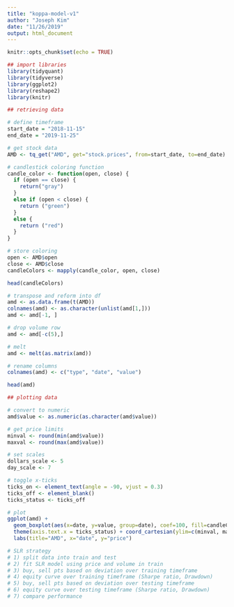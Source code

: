 ```yaml
---
title: "koppa-model-v1"
author: "Joseph Kim"
date: "11/26/2019"
output: html_document
---
```


```r
knitr::opts_chunk$set(echo = TRUE)
```

```r
## import libraries
library(tidyquant)
library(tidyverse)
library(ggplot2)
library(reshape2)
library(knitr)
```

```r
## retrieving data

# define timeframe
start_date = "2018-11-15"
end_date = "2019-11-25"

# get stock data
AMD <- tq_get("AMD", get="stock.prices", from=start_date, to=end_date)
```

```r
# candlestick coloring function
candle_color <- function(open, close) {
  if (open == close) {
    return("gray")
  }
  else if (open < close) {
    return ("green")
  }
  else {
    return ("red")
  }
}

# store coloring
open <- AMD$open
close <- AMD$close
candleColors <- mapply(candle_color, open, close) 

head(candleColors)
```

```r
# transpose and reform into df
amd <- as.data.frame(t(AMD))
colnames(amd) <- as.character(unlist(amd[1,]))
amd <- amd[-1, ]

# drop volume row
amd <- amd[-c(5),]

# melt
amd <- melt(as.matrix(amd))

# rename columns
colnames(amd) <- c("type", "date", "value")

head(amd)
```

```r
## plotting data

# convert to numeric
amd$value <- as.numeric(as.character(amd$value))

# get price limits
minval <- round(min(amd$value))
maxval <- round(max(amd$value))

# set scales
dollars_scale <- 5
day_scale <- 7

# toggle x-ticks
ticks_on <- element_text(angle = -90, vjust = 0.3)
ticks_off <- element_blank()
ticks_status <- ticks_off

# plot
ggplot(amd) + 
  geom_boxplot(aes(x=date, y=value, group=date), coef=100, fill=candleColors) + 
  theme(axis.text.x = ticks_status) + coord_cartesian(ylim=c(minval, maxval)) + scale_y_continuous(breaks=seq(minval, maxval, dollars_scale)) +
  labs(title="AMD", x="date", y="price")
```

```r
# SLR strategy
# 1) split data into train and test
# 2) fit SLR model using price and volume in train
# 3) buy, sell pts based on deviation over training timeframe
# 4) equity curve over training timeframe (Sharpe ratio, Drawdown)
# 5) buy, sell pts based on deviation over testing timeframe
# 6) equity curve over testing timeframe (Sharpe ratio, Drawdown)
# 7) compare performance 
```

